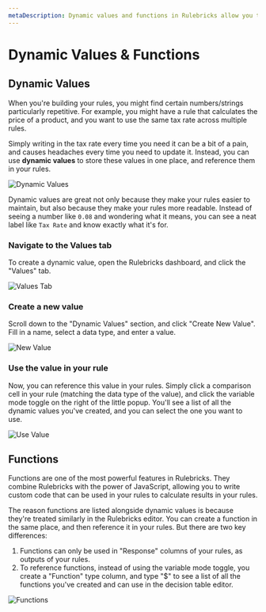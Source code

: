 ```yaml
---
metaDescription: Dynamic values and functions in Rulebricks allow you to store and reference values and custom code in your rules. Learn how to set them up here.
---
```


# Dynamic Values & Functions

## Dynamic Values

When you're building your rules, you might find certain numbers/strings particularly repetitive. For example, you might have a rule that calculates the price of a product, and you want to use the same tax rate across multiple rules.

Simply writing in the tax rate every time you need it can be a bit of a pain, and causes headaches every time you need to update it. Instead, you can use **dynamic values** to store these values in one place, and reference them in your rules.

![Dynamic Values](https://d1zic6dm9txw4h.cloudfront.net/rulebricks-docs-assets/static/images/advanced-features/values-1.png)

Dynamic values are great not only because they make your rules easier to maintain, but also because they make your rules more readable. Instead of seeing a number like `0.08` and wondering what it means, you can see a neat label like `Tax Rate` and know exactly what it's for.


<Steps>

### Navigate to the Values tab

To create a dynamic value, open the Rulebricks dashboard, and click the "Values" tab.

![Values Tab](https://d1zic6dm9txw4h.cloudfront.net/rulebricks-docs-assets/static/images/advanced-features/dynamic-values-tab.png)

### Create a new value

Scroll down to the "Dynamic Values" section, and click "Create New Value". Fill in a name, select a data type, and enter a value.

![New Value](https://d1zic6dm9txw4h.cloudfront.net/rulebricks-docs-assets/static/images/advanced-features/creating-values.png)

### Use the value in your rule

Now, you can reference this value in your rules. Simply click a comparison cell in your rule (matching the data type of the value), and click the variable mode toggle on the right of the little popup. You'll see a list of all the dynamic values you've created, and you can select the one you want to use.

![Use Value](https://d1zic6dm9txw4h.cloudfront.net/rulebricks-docs-assets/static/images/advanced-features/values-1.png)

</Steps>

## Functions

Functions are one of the most powerful features in Rulebricks. They combine Rulebricks with the power of JavaScript, allowing you to write custom code that can be used in your rules to calculate results in your rules.

The reason functions are listed alongside dynamic values is because they're treated similarly in the Rulebricks editor. You can create a function in the same place, and then reference it in your rules. But there are two key differences:

1. Functions can only be used in "Response" columns of your rules, as outputs of your rules.
2. To reference functions, instead of using the variable mode toggle, you create a "Function" type column, and type "$" to see a list of all the functions you've created and can use in the decision table editor.

![Functions](https://d1zic6dm9txw4h.cloudfront.net/rulebricks-docs-assets/static/images/advanced-features/values-2.png)
